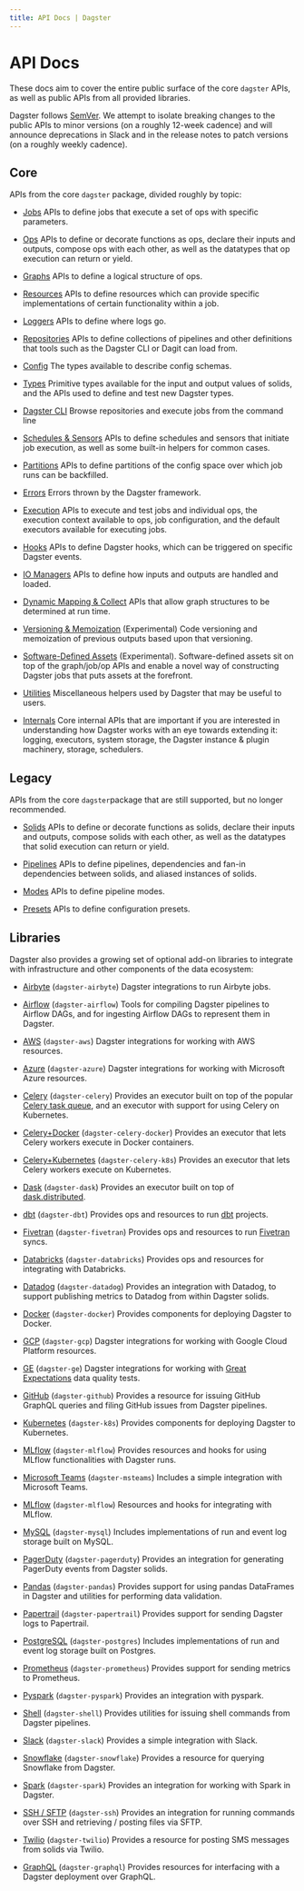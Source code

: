 ```yaml
---
title: API Docs | Dagster
---
```


# API Docs

These docs aim to cover the entire public surface of the core `dagster` APIs, as well as public APIs from all provided libraries.

Dagster follows [SemVer](https://semver.org/). We attempt to isolate breaking changes to the public APIs to minor versions (on a roughly 12-week cadence) and will announce deprecations in Slack and in the release notes to patch versions (on a roughly weekly cadence).

## Core

APIs from the core `dagster` package, divided roughly by topic:

- [Jobs](/\_apidocs/jobs) APIs to define jobs that execute a set of ops with specific parameters.

- [Ops](/\_apidocs/ops) APIs to define or decorate functions as ops, declare their inputs and outputs, compose ops with each other, as well as the datatypes that op execution can return or yield.

- [Graphs](/\_apidocs/ops) APIs to define a logical structure of ops.

- [Resources](/\_apidocs/resources) APIs to define resources which can provide specific implementations of certain functionality within a job.

- [Loggers](/\_apidocs/loggers) APIs to define where logs go.

- [Repositories](/\_apidocs/repositories) APIs to define collections of pipelines and other definitions that tools such as the Dagster CLI or Dagit can load from.

- [Config](/\_apidocs/config) The types available to describe config schemas.

- [Types](/\_apidocs/types) Primitive types available for the input and output values of solids, and the APIs used to define and test new Dagster types.

- [Dagster CLI](/\_apidocs/cli) Browse repositories and execute jobs from the command line

- [Schedules & Sensors](/\_apidocs/schedules-sensors) APIs to define schedules and sensors that initiate job execution, as well as some built-in helpers for common cases.

- [Partitions](/\_apidocs/partitions) APIs to define partitions of the config space over which job runs can be backfilled.

- [Errors](/\_apidocs/errors) Errors thrown by the Dagster framework.

- [Execution](/\_apidocs/execution) APIs to execute and test jobs and individual ops, the execution context available to ops, job configuration, and the default executors available for executing jobs.

- [Hooks](/\_apidocs/hooks) APIs to define Dagster hooks, which can be triggered on specific Dagster events.

- [IO Managers](/\_apidocs/io-managers) APIs to define how inputs and outputs are handled and loaded.

- [Dynamic Mapping & Collect](/\_apidocs/dynamic) APIs that allow graph structures to be determined at run time.

- [Versioning & Memoization](/\_apidocs/memoization) (Experimental) Code versioning and memoization of previous outputs based upon that versioning.

- [Software-Defined Assets](/\_apidocs/assets) (Experimental). Software-defined assets sit on top of the graph/job/op APIs and enable a novel way of constructing Dagster jobs that puts assets at the forefront.

- [Utilities](/\_apidocs/utilities) Miscellaneous helpers used by Dagster that may be useful to users.

- [Internals](/\_apidocs/internals) Core internal APIs that are important if you are interested in understanding how Dagster works with an eye towards extending it: logging, executors, system storage, the Dagster instance & plugin machinery, storage, schedulers.

## Legacy

APIs from the core `dagster`package that are still supported, but no longer recommended.

- [Solids](/\_apidocs/solids) APIs to define or decorate functions as solids, declare their inputs and outputs, compose solids with each other, as well as the datatypes that solid execution can return or yield.

- [Pipelines](/\_apidocs/pipeline) APIs to define pipelines, dependencies and fan-in dependencies between solids, and aliased instances of solids.

- [Modes](/\_apidocs/modes) APIs to define pipeline modes.

- [Presets](/\_apidocs/presets) APIs to define configuration presets.

## Libraries

Dagster also provides a growing set of optional add-on libraries to integrate with infrastructure and other components of the data ecosystem:

- [Airbyte](/\_apidocs/libraries/dagster-airbyte) (`dagster-airbyte`) Dagster integrations to run Airbyte jobs.

- [Airflow](/\_apidocs/libraries/dagster-airflow) (`dagster-airflow`) Tools for compiling Dagster pipelines to Airflow DAGs, and for ingesting Airflow DAGs to represent them in Dagster.

- [AWS](/\_apidocs/libraries/dagster-aws) (`dagster-aws`) Dagster integrations for working with AWS resources.

- [Azure](/\_apidocs/libraries/dagster-azure) (`dagster-azure`) Dagster integrations for working with Microsoft Azure resources.

- [Celery](/\_apidocs/libraries/dagster-celery) (`dagster-celery`) Provides an executor built on top of the popular [Celery task queue](http://www.celeryproject.org/), and an executor with support for using Celery on Kubernetes.

- [Celery+Docker](/\_apidocs/libraries/dagster-celery-docker) (`dagster-celery-docker`) Provides an executor that lets Celery workers execute in Docker containers.

- [Celery+Kubernetes](/\_apidocs/libraries/dagster-celery-k8s) (`dagster-celery-k8s`) Provides an executor that lets Celery workers execute on Kubernetes.

- [Dask](/\_apidocs/libraries/dagster-dask) (`dagster-dask`) Provides an executor built on top of [dask.distributed](https://distributed.dask.org/en/latest/).

- [dbt](/\_apidocs/libraries/dagster-dbt) (`dagster-dbt`) Provides ops and resources to run [dbt](https://getdbt.com/) projects.

- [Fivetran](/\_apidocs/libraries/dagster-fivetran) (`dagster-fivetran`) Provides ops and resources to run [Fivetran](https://fivetran.com/) syncs.

- [Databricks](/\_apidocs/libraries/dagster-databricks) (`dagster-databricks`) Provides ops and resources for integrating with Databricks.

- [Datadog](/\_apidocs/libraries/dagster-datadog) (`dagster-datadog`) Provides an integration with Datadog, to support publishing metrics to Datadog from within Dagster solids.

- [Docker](/\_apidocs/libraries/dagster-docker) (`dagster-docker`) Provides components for deploying Dagster to Docker.

- [GCP](/\_apidocs/libraries/dagster-gcp) (`dagster-gcp`) Dagster integrations for working with Google Cloud Platform resources.

- [GE](/\_apidocs/libraries/dagster-ge) (`dagster-ge`) Dagster integrations for working with [Great Expectations](https://greatexpectations.io/) data quality tests.

- [GitHub](/\_apidocs/libraries/dagster-github) (`dagster-github`) Provides a resource for issuing GitHub GraphQL queries and filing GitHub issues from Dagster pipelines.

- [Kubernetes](/\_apidocs/libraries/dagster-k8s) (`dagster-k8s`) Provides components for deploying Dagster to Kubernetes.

- [MLflow](/\_apidocs/libraries/dagster-mlflow) (`dagster-mlflow`) Provides resources and hooks for using MLflow functionalities with Dagster runs.

- [Microsoft Teams](/\_apidocs/libraries/dagster-msteams) (`dagster-msteams`) Includes a simple integration with Microsoft Teams.

- [MLflow](/\_apidocs/libraries/dagster-mlflow) (`dagster-mlflow`) Resources and hooks for integrating with MLflow.

- [MySQL](/\_apidocs/libraries/dagster-mysql) (`dagster-mysql`) Includes implementations of run and event log storage built on MySQL.

- [PagerDuty](/\_apidocs/libraries/dagster-pagerduty) (`dagster-pagerduty`) Provides an integration for generating PagerDuty events from Dagster solids.

- [Pandas](/\_apidocs/libraries/dagster-pandas) (`dagster-pandas`) Provides support for using pandas DataFrames in Dagster and utilities for performing data validation.

- [Papertrail](/\_apidocs/libraries/dagster-papertrail) (`dagster-papertrail`) Provides support for sending Dagster logs to Papertrail.

- [PostgreSQL](/\_apidocs/libraries/dagster-postgres) (`dagster-postgres`) Includes implementations of run and event log storage built on Postgres.

- [Prometheus](/\_apidocs/libraries/dagster-prometheus) (`dagster-prometheus`) Provides support for sending metrics to Prometheus.

- [Pyspark](/\_apidocs/libraries/dagster-pyspark) (`dagster-pyspark`) Provides an integration with pyspark.

- [Shell](/\_apidocs/libraries/dagster-shell) (`dagster-shell`) Provides utilities for issuing shell commands from Dagster pipelines.

- [Slack](/\_apidocs/libraries/dagster-slack) (`dagster-slack`) Provides a simple integration with Slack.

- [Snowflake](/\_apidocs/libraries/dagster-snowflake) (`dagster-snowflake`) Provides a resource for querying Snowflake from Dagster.

- [Spark](/\_apidocs/libraries/dagster-spark) (`dagster-spark`) Provides an integration for working with Spark in Dagster.

- [SSH / SFTP](/\_apidocs/libraries/dagster-ssh) (`dagster-ssh`) Provides an integration for running commands over SSH and retrieving / posting files via SFTP.

- [Twilio](/\_apidocs/libraries/dagster-twilio) (`dagster-twilio`) Provides a resource for posting SMS messages from solids via Twilio.

- [GraphQL](/\_apidocs/libraries/dagster-graphql) (`dagster-graphql`) Provides resources for interfacing with a Dagster deployment over GraphQL.
